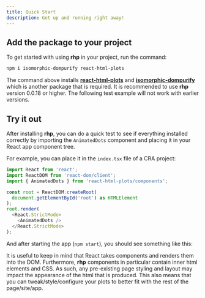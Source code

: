 ```yaml
---
title: Quick Start
description: Get up and running right away!
---
```



## Add the package to your project

To get started with using **rhp** in your project, run the command:

```bash
npm i isomorphic-dompurify react-html-plots
```

The command above installs [**react-html-plots**](https://www.npmjs.com/package/react-html-plots) and [**isomorphic-dompurify**](https://www.npmjs.com/package/isomorphic-dompurify) which is another package that is required. It is recommended to use **rhp** version 0.0.18 or higher. The following test example will not work with earlier versions. 


## Try it out
After installing **rhp**, you can do a quick test to see if everything installed correctly by importing the `AnimatedDots` component and placing it in your React app component tree.

For example, you can place it in the `index.tsx` file of a CRA project:

```typescript
import React from 'react';
import ReactDOM from 'react-dom/client';
import { AnimatedDots } from 'react-html-plots/components';

const root = ReactDOM.createRoot(
  document.getElementById('root') as HTMLElement
);
root.render(
  <React.StrictMode>
    <AnimatedDots />
  </React.StrictMode>
);
```
And after starting the app (`npm start`), you should see something like this:

<AnimatedDots widthPreset={1} animationDelay={3000} class="mt-0" className="animated-dots" scale={0.9} client:only />

It is useful to keep in mind that React takes components and renders them into the DOM. Furthermore, **rhp** components in particular contain inner html elements and CSS. As such, any pre-existing page styling and layout may impact the appearance of the html that is produced. This also means that you can tweak/style/configure your plots to better fit with the rest of the page/site/app.



